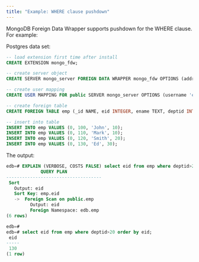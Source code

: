 ```yaml
---
title: "Example: WHERE clause pushdown"
---
```


MongoDB Foreign Data Wrapper supports pushdown for the WHERE clause. For example:

Postgres data set:

```sql
-- load extension first time after install
CREATE EXTENSION mongo_fdw;

-- create server object
CREATE SERVER mongo_server FOREIGN DATA WRAPPER mongo_fdw OPTIONS (address 'localhost', port '27017');

-- create user mapping
CREATE USER MAPPING FOR public SERVER mongo_server OPTIONS (username 'edb', password 'edb');

-- create foreign table
CREATE FOREIGN TABLE emp (_id NAME, eid INTEGER, ename TEXT, deptid INTEGER) SERVER mongo_server OPTIONS (database 'edb', collection 'emp');

-- insert into table
INSERT INTO emp VALUES (0, 100, 'John', 10);
INSERT INTO emp VALUES (0, 110, 'Mark', 10);
INSERT INTO emp VALUES (0, 120, 'Smith', 20);
INSERT INTO emp VALUES (0, 130, 'Ed', 30);
```

The output:
```sql
edb=# EXPLAIN (VERBOSE, COSTS FALSE) select eid from emp where deptid>20 order by eid;
             QUERY PLAN             
------------------------------------
 Sort
   Output: eid
   Sort Key: emp.eid
   ->  Foreign Scan on public.emp
         Output: eid
         Foreign Namespace: edb.emp
(6 rows)

edb=# 
edb=# select eid from emp where deptid>20 order by eid;
 eid 
-----
 130
(1 row)
```